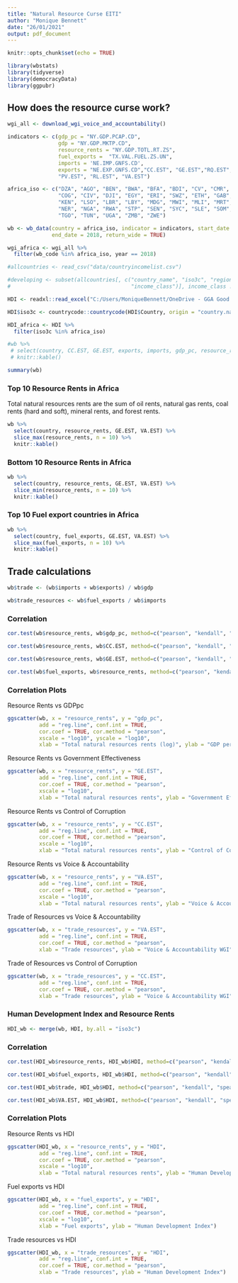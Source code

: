 ```yaml
---
title: "Natural Resource Curse EITI"
author: "Monique Bennett"
date: "26/01/2021"
output: pdf_document
---
```


```r
knitr::opts_chunk$set(echo = TRUE)
```

```r
library(wbstats)
library(tidyverse)
library(democracyData)
library(ggpubr)
```

## How does the resource curse work? 

```r
wgi_all <- download_wgi_voice_and_accountability()

indicators <- c(gdp_pc = "NY.GDP.PCAP.CD",
                gdp = "NY.GDP.MKTP.CD",
                resource_rents = "NY.GDP.TOTL.RT.ZS",
                fuel_exports =  "TX.VAL.FUEL.ZS.UN",
                imports = 'NE.IMP.GNFS.CD',
                exports = "NE.EXP.GNFS.CD","CC.EST", "GE.EST","RQ.EST", 
                "PV.EST", "RL.EST", "VA.EST")

africa_iso <- c("DZA", "AGO", "BEN", "BWA", "BFA", "BDI", "CV", "CMR", "CAF", "TCD", "COM", "COD",
                "COG", "CIV", "DJI", "EGY", "ERI", "SWZ", "ETH", "GAB", "GMB", "GHA", "GIN", "GNB",
                "KEN", "LSO", "LBR", "LBY", "MDG", "MWI", "MLI", "MRT", "MUS", "MAR", "MOZ", "NAM",
                "NER", "NGA", "RWA", "STP", "SEN", "SYC", "SLE", "SOM", "ZAF", "SSD", "SDN", "TZA",
                "TGO", "TUN", "UGA", "ZMB", "ZWE")

wb <- wb_data(country = africa_iso, indicator = indicators, start_date = 2018, 
              end_date = 2018, return_wide = TRUE)

wgi_africa <- wgi_all %>% 
  filter(wb_code %in% africa_iso, year == 2018)

#allcountries <- read_csv("data/countryincomelist.csv")

#developing <- subset(allcountries[, c("country_name", "iso3c", "region", 
#                                      "income_class")], income_class != "High income")

HDI <- readxl::read_excel("C:/Users/MoniqueBennett/OneDrive - GGA Good Governance Africa NPC/Documents/resource_curse_africa/data/HDI_data.xlsx")

HDI$iso3c <- countrycode::countrycode(HDI$Country, origin = "country.name", destination = "iso3c")

HDI_africa <- HDI %>% 
  filter(iso3c %in% africa_iso)

```

```r
#wb %>%
 # select(country, CC.EST, GE.EST, exports, imports, gdp_pc, resource_rents, VA.EST) %>% 
 # knitr::kable()

summary(wb)
```

### Top 10 Resource Rents in Africa

Total natural resources rents are the sum of oil rents, natural gas rents, coal rents (hard and soft), mineral rents, and forest rents.

```r
wb %>% 
  select(country, resource_rents, GE.EST, VA.EST) %>% 
  slice_max(resource_rents, n = 10) %>% 
  knitr::kable()
```

### Bottom 10 Resource Rents in Africa

```r
wb %>% 
  select(country, resource_rents, GE.EST, VA.EST) %>%
  slice_min(resource_rents, n = 10) %>% 
  knitr::kable()
```

### Top 10 Fuel export countries in Africa

```r
wb %>% 
  select(country, fuel_exports, GE.EST, VA.EST) %>%
  slice_max(fuel_exports, n = 10) %>% 
  knitr::kable()
```

## Trade calculations

```r
wb$trade <- (wb$imports + wb$exports) / wb$gdp

wb$trade_resources <- wb$fuel_exports / wb$imports
```
 
### Correlation 

```r
cor.test(wb$resource_rents, wb$gdp_pc, method=c("pearson", "kendall", "spearman"))

cor.test(wb$resource_rents, wb$CC.EST, method=c("pearson", "kendall", "spearman"))

cor.test(wb$resource_rents, wb$GE.EST, method=c("pearson", "kendall", "spearman"))

cor.test(wb$fuel_exports, wb$resource_rents, method=c("pearson", "kendall", "spearman"))
```

### Correlation Plots

Resource Rents vs GDPpc
```r
ggscatter(wb, x = "resource_rents", y = "gdp_pc", 
          add = "reg.line", conf.int = TRUE, 
          cor.coef = TRUE, cor.method = "pearson",
          xscale = "log10", yscale = "log10",
          xlab = "Total natural resources rents (log)", ylab = "GDP per capita (log)")
```

Resource Rents vs Government Effectiveness
```r
ggscatter(wb, x = "resource_rents", y = "GE.EST", 
          add = "reg.line", conf.int = TRUE, 
          cor.coef = TRUE, cor.method = "pearson",
          xscale = "log10",
          xlab = "Total natural resources rents", ylab = "Government Effectiveness WGI")
```

Resource Rents vs Control of Corruption
```r
ggscatter(wb, x = "resource_rents", y = "CC.EST", 
          add = "reg.line", conf.int = TRUE, 
          cor.coef = TRUE, cor.method = "pearson",
          xscale = "log10",
          xlab = "Total natural resources rents", ylab = "Control of Corruption WGI")

```

Resource Rents vs Voice & Accountability
```r
ggscatter(wb, x = "resource_rents", y = "VA.EST", 
          add = "reg.line", conf.int = TRUE, 
          cor.coef = TRUE, cor.method = "pearson",
          xscale = "log10",
          xlab = "Total natural resources rents", ylab = "Voice & Accountability WGI")
```

Trade of Resources vs Voice & Accountability
```r
ggscatter(wb, x = "trade_resources", y = "VA.EST", 
          add = "reg.line", conf.int = TRUE, 
          cor.coef = TRUE, cor.method = "pearson",
          xlab = "Trade resources", ylab = "Voice & Accountability WGI")
```

Trade of Resources vs Control of Corruption 
```r
ggscatter(wb, x = "trade_resources", y = "CC.EST", 
          add = "reg.line", conf.int = TRUE, 
          cor.coef = TRUE, cor.method = "pearson",
          xlab = "Trade resources", ylab = "Voice & Accountability WGI")
```

### Human Development Index and Resource Rents

```r
HDI_wb <- merge(wb, HDI, by.all = "ïso3c")
```

### Correlation 

```r
cor.test(HDI_wb$resource_rents, HDI_wb$HDI, method=c("pearson", "kendall", "spearman"))

cor.test(HDI_wb$fuel_exports, HDI_wb$HDI, method=c("pearson", "kendall", "spearman"))

cor.test(HDI_wb$trade, HDI_wb$HDI, method=c("pearson", "kendall", "spearman"))

cor.test(HDI_wb$VA.EST, HDI_wb$HDI, method=c("pearson", "kendall", "spearman"))
```
### Correlation Plots

Resource Rents vs HDI
```r
ggscatter(HDI_wb, x = "resource_rents", y = "HDI", 
          add = "reg.line", conf.int = TRUE, 
          cor.coef = TRUE, cor.method = "pearson",
          xscale = "log10",
          xlab = "Total natural resources rents", ylab = "Human Development Index")
```

Fuel exports vs HDI
```r
ggscatter(HDI_wb, x = "fuel_exports", y = "HDI", 
          add = "reg.line", conf.int = TRUE, 
          cor.coef = TRUE, cor.method = "pearson",
          xscale = "log10",
          xlab = "Fuel exports", ylab = "Human Development Index")
```

Trade resources vs HDI
```r
ggscatter(HDI_wb, x = "trade_resources", y = "HDI", 
          add = "reg.line", conf.int = TRUE, 
          cor.coef = TRUE, cor.method = "pearson",
          xlab = "Trade resources", ylab = "Human Development Index")
```